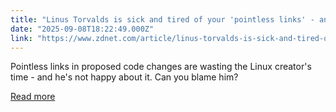 ```yaml
---
title: "Linus Torvalds is sick and tired of your 'pointless links' - and AI is no excuse"
date: "2025-09-08T18:22:49.000Z"
link: "https://www.zdnet.com/article/linus-torvalds-is-sick-and-tired-of-your-pointless-links-and-ai-is-no-excuse/"
---
```


Pointless links in proposed code changes are wasting the Linux creator's time - and he's not happy about it. Can you blame him?

[Read more](https://www.zdnet.com/article/linus-torvalds-is-sick-and-tired-of-your-pointless-links-and-ai-is-no-excuse/)
